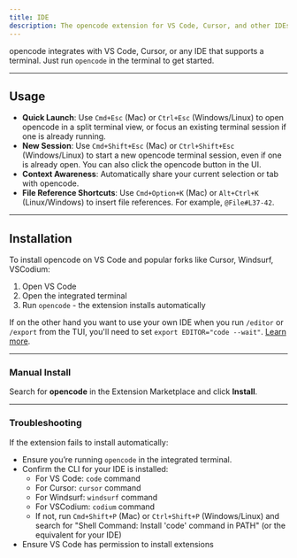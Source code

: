```yaml
---
title: IDE
description: The opencode extension for VS Code, Cursor, and other IDEs
---
```


opencode integrates with VS Code, Cursor, or any IDE that supports a terminal. Just run `opencode` in the terminal to get started.

---

## Usage

- **Quick Launch**: Use `Cmd+Esc` (Mac) or `Ctrl+Esc` (Windows/Linux) to open opencode in a split terminal view, or focus an existing terminal session if one is already running.
- **New Session**: Use `Cmd+Shift+Esc` (Mac) or `Ctrl+Shift+Esc` (Windows/Linux) to start a new opencode terminal session, even if one is already open. You can also click the opencode button in the UI.
- **Context Awareness**: Automatically share your current selection or tab with opencode.
- **File Reference Shortcuts**: Use `Cmd+Option+K` (Mac) or `Alt+Ctrl+K` (Linux/Windows) to insert file references. For example, `@File#L37-42`.

---

## Installation

To install opencode on VS Code and popular forks like Cursor, Windsurf, VSCodium:

1. Open VS Code
2. Open the integrated terminal
3. Run `opencode` - the extension installs automatically

If on the other hand you want to use your own IDE when you run `/editor` or `/export` from the TUI, you'll need to set `export EDITOR="code --wait"`. [Learn more](https://opencode.ai/docs/tui/#editor-setup).

---

### Manual Install

Search for **opencode** in the Extension Marketplace and click **Install**.

---

### Troubleshooting

If the extension fails to install automatically:

- Ensure you’re running `opencode` in the integrated terminal.
- Confirm the CLI for your IDE is installed:
  - For VS Code: `code` command
  - For Cursor: `cursor` command
  - For Windsurf: `windsurf` command
  - For VSCodium: `codium` command
  - If not, run `Cmd+Shift+P` (Mac) or `Ctrl+Shift+P` (Windows/Linux) and search for "Shell Command: Install 'code' command in PATH" (or the equivalent for your IDE)
- Ensure VS Code has permission to install extensions

